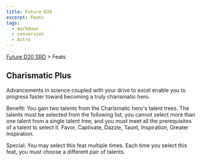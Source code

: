 ```yaml
---
title: Future D20
excerpt: Feats
tags:
  - markdown
  - conversion
  - Astro
---
```






[Future D20 SRD]( / ) > Feats




## Charismatic Plus


Advancements in science coupled with your drive to excel enable you to progress faster toward becoming a truly charismatic hero.


Benefit: You gain two talents from the Charismatic hero's talent trees. The talents must be selected from the following list, you cannot
select more than one talent from a single talent tree, and you must meet all the prerequisites of a talent to select it. Favor, Captivate,
Dazzle, Taunt, Inspiration, Greater Inspiration.


Special: You may select this feat multiple times. Each time you select this feat, you must choose a different pair of talents.



